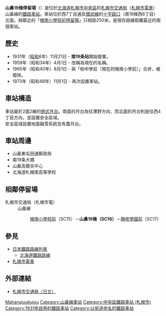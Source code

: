 {{日本車站資訊
|公司色 = green
|文字色 = 
|站名 = 山鼻19條停留場
|圖片 = Sappro_Street_Car_Yamahana_Jukujo_Station.jpg
|pxl = 240px
|圖片說明 = 山鼻19條停留場（攝於2009年9月）
|日文原名 = 山鼻19条
|平假名 = やまはなじゅうくじょう
|羅馬拼音 = Yamahana Jūkujō
|副站名 = 
|前一站 = SC15 [[幌南小學校前停留場|幌南小學校前]]
|前一站距離 = 0.26
|後一站距離 = 0.42
|後一站 = [[靜修學園前停留場|靜修學園前]] SC17
|電報略號 = 
|車站編號 = {{車站編號c|red|SC16}}
|停站路線數 = 
|所屬公司 = [[札幌市交通局|札幌市交通局]]
|所屬路線 = 山鼻線
|距離 = 1.28
|起點站 = [[中央圖書館前停留場|中央圖書館前]]
|所在地 = [[北海道|北海道]][[札幌市|札幌市]][[中央區_(札幌市)|中央區]]南19條西7丁目
|車站構造 = 地面車站
|月台配置 = 2面2線
|啟用年月日 = 1931年11月21日
|廢站年月日 = 
|乘客人數 = 
|上下車人次 = 
|統計年度 = 
|轉車 = 
|備註 = 以整個系統計算，由[[西4丁目停留場|西4丁目]]起的總距離是5.87公里
|全寬備註 = 
}}

'''山鼻19條停留場'''（{{jpn|j=山鼻19条停留場|hg=やまはなじゅうくじょうていりゅうじょう|rm=Yamahana-Jūkujō teiryūjō|f=y}}）是位於[[北海道|北海道]][[札幌市|札幌市]][[中央區_(札幌市)|中央區]]的[[札幌市交通局|札幌市交通局]]（[[札幌市電車|札幌市電車]]）山鼻線的[[鐵路車站|鐵路車站]]。車站位於西7丁目通及[[北海道道89號札幌環狀線|環狀線]]的[[十字路口|十字路口]]（南19條西6丁目）北面。與鄰近的「[[幌南小學校前停留場|幌南小學校前停留場]]」只相距250米，是現存路線距離最近的兩個車站。

== 歷史 ==
* 1931年（[[昭和|昭和]]6年）11月21日 - '''南19条站'''開始營業。
* 1959年（昭和34年）4月1日 - 改稱為現在的名稱。
* 1965年（昭和40年）8月1日 - 與「柏中學前（現在的幌南小學前）」合併，被廢除。
* 1973年（昭和48年）11月1日 - 再次設置車站。

== 車站構造 ==
車站屬於2面2線的[[側式月台|側式月台]]。南面的月台為往薄野方向、而北面的月台則是往西4丁目方向，並設置安全區域。<br/>
安全區域設置地面融雪系統及有蓋月台。

== 車站周邊 ==
* 山鼻東屯田通郵政局
* 南19条大橋
* 山鼻高爾夫中心
* 北海道札幌南高等學校

== 相鄰停留場 ==
; 札幌市交通局（札幌市電）
: 山鼻線
:: [[幌南小學校前停留場|幌南小學校前]]（SC15）－'''山鼻19條（SC16）'''－[[靜修學園前停留場|靜修學園前]]（SC17）

== 參見 ==
* [[日本鐵路路線列表|日本鐵路路線列表]]
** [[北海道鐵路路線|北海道鐵路路線]]
* [[札幌市電車|札幌市電車]]

== 外部連結 ==
* [https://web.archive.org/web/20100330140900/http://www.city.sapporo.jp/st/shiden-timetable/shiden-route-map.html 札幌市交通局（日文）]

{{札幌市電}}


{{DEFAULTSORT:Yamahana-Jukujo}}
[[Category:日本鐵路車站_Ya|Mahanajuukujou]]
[[Category:山鼻線車站|Category:山鼻線車站]]
[[Category:中央區鐵路車站_(札幌市)|Category:中央區鐵路車站 (札幌市)]]
[[Category:1931年啟用的鐵路車站|Category:1931年啟用的鐵路車站]]
[[Category:以街道命名的鐵路車站|Category:以街道命名的鐵路車站]]